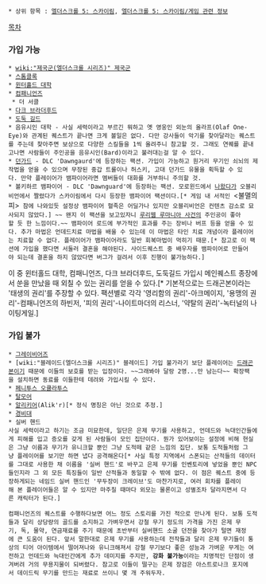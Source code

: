  * 상위 항목 : [[엘더스크롤 5: 스카이림]], [[엘더스크롤 5: 스카이림/게임 관련 정보]]

[[목차]]

=== 가입 가능 ===
 * [[wiki:"제국군(엘더스크롤 시리즈)" 제국군]]
 * [[스톰클록]]
 * [[윈터홀드 대학]]
 * [[컴패니언즈]]
  * 더 서클
 * [[다크 브라더후드]]
 * [[도둑 길드]]
 * 음유시인 대학 - 사실 세력이라고 부르긴 뭐하고 옛 영웅인 외눈의 올라프(Olaf One-Eye)와 관계된 퀘스트가 끝나면 크게 볼일은 없다. 다만 강사들이 악기를 찾아달라는 퀘스트를 주는데 찾아주면 보상으로 다양한 스킬들을 1씩 올려주니 참고할 것. 그래도 연퀘를 끝내고나면 사람들이 주인공을 음유시인(Bard)이라고 불러대는걸 알 수 있다.
 * [[던가드]] - DLC 'Dawngaurd'에 등장하는 팩션. 가입이 가능하고 원거리 무기인 쇠뇌의 제작법을 얻을 수 있으며 무장된 중갑 트롤이나 허스키, 고대 던가드 유물을 획득할 수 있다. 만약 플레이어가 뱀파이어라면 멤버들이 대화를 거부하니 주의할 것. 
 * 볼키하르 뱀파이어 - DLC 'Dawnguard'에 등장하는 팩션. 모로윈드에서 [[뱀파이어 클랜|나왔다가]] 오블리비언에서 짤렸다가 스카이림에서 다시 등장한 뱀파이어 팩션이다.[* 게임 내 서적인 <불멸의 피> 참에 나와있듯 설정상 뱀파이어 혈족은 어딜가나 있지만 오블리비언은 컨텐츠 감소로 묘사되지 않았다.] ~~ 왠지 이 팩션을 보고있자니 [[루리웹 루마니아 사건]]의 주인공이 좋아할 듯 한 느낌이다.~~ 뱀파이어 로드에 부가적인 효과를 주는 장비나 버프 등을 얻을 수 있다. 추가 마법은 언데드치료 마법을 배울 수 있는데 이 마법은 타인 치료 개념이라 플레이어는 치료할 수 없다. 플레이어가 뱀파이어라도 일반 회복마법이 먹히기 때문.[* 참고로 이 팩션에 가입을 했다면 서둘러 결혼을 해야된다. 사이드퀘스트 중 배우자를 뱀파이어로 만들어야 되는데 결혼을 하지 않았다면 버그가 걸려서 이후 진행이 불가능하다.]

이 중 윈터홀드 대학, 컴패니언즈, 다크 브라더후드, 도둑길드 가입시 메인퀘스트 종장에서 쑨을 만났을 때 외칠 수 있는 권리를 얻을 수 있다.[* 기본적으로는 드래곤본이라는 '태생의 권리'를 주장할 수 있다. 팩션별로 각각 '영리함의 권리'-아크메이지, '용맹의 권리'-컴패니언즈의 하빈저, '피의 권리'-나이트마더의 리스너, '약탈의 권리'-녹터널의 나이팅게일.]

=== 가입 불가 ===
 * [[그레이비어즈]]
 * [wiki:"블레이드(엘더스크롤 시리즈)" 블레이드] 가입 불가라기 보단 플레이어는 [[드래곤본]]이기 때문에 이들의 보호를 받는 입장이다. ~~그래봐야 달랑 2명...만 남는다~~ 확장팩을 설치하면 동료를 이들한테 데려와 가입시킬 수 있다.
 * [[페니투스 오큘라투스]]
 * [[탈모어]]
 * [[알리키어]](Alik'r)[* 정식 명칭은 아닌 것으로 추정.]
 * [[경비병(엘더스크롤 시리즈)|경비대]]
 * 실버 핸드
 사실 세력이라고 하기는 조금 미묘한데, 일단은 은제 무기를 사용하고, 언데드와 늑대인간들에게 피해를 입고 증오를 갖게 된 사람들이 모인 집단이다. 뭔가 있어보이는 설정에 비해 현실은 그냥 이름과 무기가 유니크할 뿐인 그냥 도적떼 같은 느낌의 집단. 보통 도적들처럼 그냥 플레이어를 보기만 하면 냅다 공격해온다[* 사실 특정 지역에서 스폰되는 산적들의 데이터를 그대로 사용한 채 이름을 '실버 핸드'로 바꾸고 은제 무기를 인벤토리에 넣었을 뿐인 NPC들인지라 그 외 모든 특징들이 일반 산적들과 동일할 수 밖에 없다. 이 점은 퀘스트 중에 등장하게되는 네임드 실버 핸드인 '무두장이 크레이브'도 마찬가지로, 여러 회차를 플레이해 본 플레이어들은 알 수 있지만 마주칠 때마다 외모는 물론이고 성별조차 달라지면서 다른 캐릭터가 된다.]

 컴패니언즈의 퀘스트를 수행하다보면 어느 정도 스토리를 가진 적으로 만나게 된다. 보통 도적들과 달리 상당량의 골드를 소지하고 가벼우면서 강철 무기 정도의 가격을 가진 은제 무기, 독, 물약, 연금재료를 주기 때문에 초반부터 실버핸드 소굴 던전을 찾아가 털면 재정에 큰 도움이 된다. 앞서 말한대로 은제 무기를 사용하는데 전작들과 달리 은제 무기들이 통상의 티어 아이템에서 떨어져나와 유니크해져서 강철 무기보다 좋은 성능과 가벼운 무게는 여전하고 언데드와 늑대인간에게 추가 데미지를 주지만, '''강화 불가능'''이라는 치명적인 단점이 생겨버려 거의 무용지물이 되버렸다. 참고로 이들이 떨구는 은제 장검은 아스트로나크 포지에서 데이드릭 무기를 만드는 재료로 쓰이니 몇 개 주워두자.
